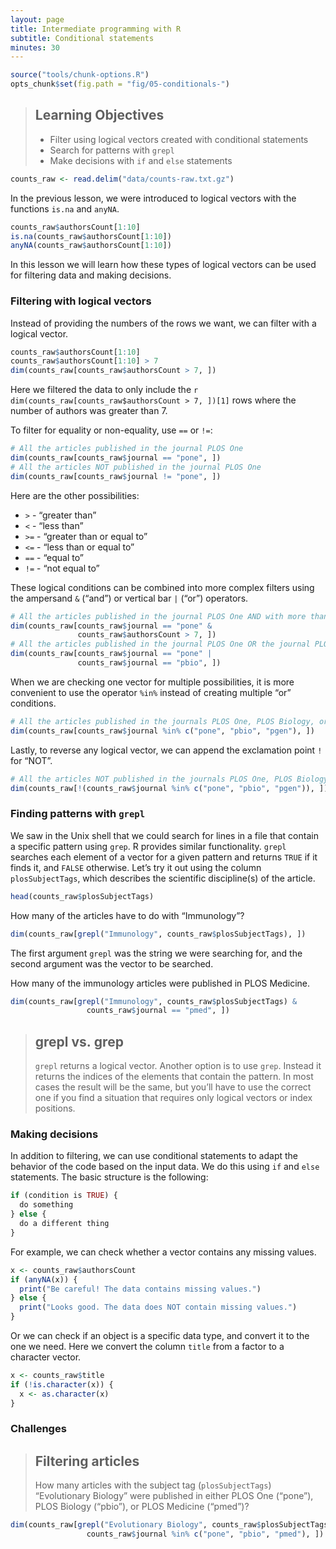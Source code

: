 ```yaml
---
layout: page
title: Intermediate programming with R
subtitle: Conditional statements
minutes: 30
---
```


```r
source("tools/chunk-options.R")
opts_chunk$set(fig.path = "fig/05-conditionals-")
```

> ## Learning Objectives {.objectives}
>
> *  Filter using logical vectors created with conditional statements
> *  Search for patterns with `grepl`
> *  Make decisions with `if` and `else` statements

```r
counts_raw <- read.delim("data/counts-raw.txt.gz")
```

In the previous lesson, we were introduced to logical vectors with the functions `is.na` and `anyNA`.

```r
counts_raw$authorsCount[1:10]
is.na(counts_raw$authorsCount[1:10])
anyNA(counts_raw$authorsCount[1:10])
```

In this lesson we will learn how these types of logical vectors can be used for filtering data and making decisions.

### Filtering with logical vectors

Instead of providing the numbers of the rows we want, we can filter with a logical vector.

```r
counts_raw$authorsCount[1:10]
counts_raw$authorsCount[1:10] > 7
dim(counts_raw[counts_raw$authorsCount > 7, ])
```

Here we filtered the data to only include the `r dim(counts_raw[counts_raw$authorsCount > 7, ])[1]` rows where the number of authors was greater than 7. 

To filter for equality or non-equality, use `==` or `!=`:

```r
# All the articles published in the journal PLOS One
dim(counts_raw[counts_raw$journal == "pone", ])
# All the articles NOT published in the journal PLOS One
dim(counts_raw[counts_raw$journal != "pone", ])
```

Here are the other possibilities:

* `>` - "greater than"
* `<` - "less than"
* `>=` - "greater than or equal to"
* `<=` - "less than or equal to"
* `==` - "equal to"
* `!=` - "not equal to"

These logical conditions can be combined into more complex filters using the ampersand `&` ("and") or vertical bar `|` ("or") operators.

```r
# All the articles published in the journal PLOS One AND with more than 7 authors
dim(counts_raw[counts_raw$journal == "pone" &
               counts_raw$authorsCount > 7, ])
# All the articles published in the journal PLOS One OR the journal PLOS Biology
dim(counts_raw[counts_raw$journal == "pone" |
               counts_raw$journal == "pbio", ])
```

When we are checking one vector for multiple possibilities, it is more convenient to use the operator `%in%` instead of creating multiple "or" conditions.

```r
# All the articles published in the journals PLOS One, PLOS Biology, or PLOS Genetics
dim(counts_raw[counts_raw$journal %in% c("pone", "pbio", "pgen"), ])
```

Lastly, to reverse any logical vector, we can append the exclamation point `!` for "NOT".

```r
# All the articles NOT published in the journals PLOS One, PLOS Biology, or PLOS Genetics
dim(counts_raw[!(counts_raw$journal %in% c("pone", "pbio", "pgen")), ])
```

### Finding patterns with `grepl`

We saw in the Unix shell that we could search for lines in a file that contain a specific pattern using `grep`.
R provides similar functionality.
`grepl` searches each element of a vector for a given pattern and returns `TRUE` if it finds it, and `FALSE` otherwise.
Let's try it out using the column `plosSubjectTags`, which describes the scientific discipline(s) of the article.

```r
head(counts_raw$plosSubjectTags)
```

How many of the articles have to do with "Immunology"?

```r
dim(counts_raw[grepl("Immunology", counts_raw$plosSubjectTags), ])
```

The first argument `grepl` was the string we were searching for, and the second argument was the vector to be searched.

How many of the immunology articles were published in PLOS Medicine.

```r
dim(counts_raw[grepl("Immunology", counts_raw$plosSubjectTags) &
                 counts_raw$journal == "pmed", ])
```

> ## grepl vs. grep {.callout}
>
> `grepl` returns a logical vector.
> Another option is to use `grep`.
> Instead it returns the indices of the elements that contain the pattern.
> In most cases the result will be the same, but you'll have to use the correct one if you find a situation that requires only logical vectors or index positions.

### Making decisions

In addition to filtering, we can use conditional statements to adapt the behavior of the code based on the input data.
We do this using `if` and `else` statements.
The basic structure is the following:

```r
if (condition is TRUE) {
  do something
} else {
  do a different thing
}
```

For example, we can check whether a vector contains any missing values.

```r
x <- counts_raw$authorsCount
if (anyNA(x)) {
  print("Be careful! The data contains missing values.")
} else {
  print("Looks good. The data does NOT contain missing values.")
}
```

Or we can check if an object is a specific data type, and convert it to the one we need.
Here we convert the column `title` from a factor to a character vector.

```r
x <- counts_raw$title
if (!is.character(x)) {
  x <- as.character(x)
}
```

### Challenges

> ## Filtering articles {.challenge}
>
> How many articles with the subject tag (`plosSubjectTags`) "Evolutionary Biology" were published in either PLOS One ("pone"), PLOS Biology ("pbio"), or PLOS Medicine ("pmed")?

```r
dim(counts_raw[grepl("Evolutionary Biology", counts_raw$plosSubjectTags) &
                 counts_raw$journal %in% c("pone", "pbio", "pmed"), ])
```
